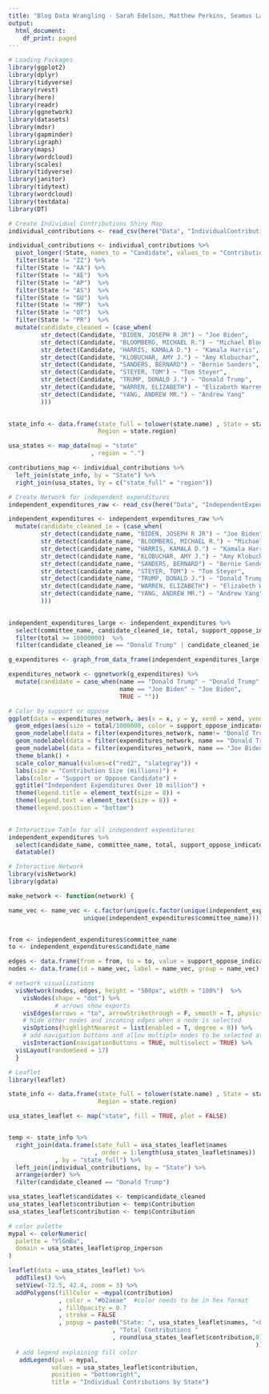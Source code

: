 ```yaml
---
title: "Blog Data Wrangling - Sarah Edelson, Matthew Perkins, Seamus Lawton"
output:
  html_document:
    df_print: paged
---
```


```r
# Loading Packages
library(ggplot2)
library(dplyr)
library(tidyverse)
library(rvest)
library(here)
library(readr)
library(ggnetwork)
library(datasets)
library(mdsr)
library(gapminder)
library(igraph)
library(maps)
library(wordcloud)
library(scales)
library(tidyverse) 
library(janitor)
library(tidytext)
library(wordcloud)
library(textdata)
library(DT)
```

```r
# Create Individual Contributions Shiny Map
individual_contributions <- read_csv(here("Data", "IndividualContributions.csv"))

individual_contributions <- individual_contributions %>%
  pivot_longer(!State, names_to = "Candidate", values_to = "Contribution") %>%
  filter(State != "ZZ") %>%
  filter(State != "AA") %>%
  filter(State != "AE")  %>%
  filter(State != "AP")  %>%
  filter(State != "AS")  %>%
  filter(State != "GU")  %>%
  filter(State != "MP")  %>%
  filter(State != "OT")  %>%
  filter(State != "PR")  %>%
  mutate(candidate_cleaned = (case_when(
         str_detect(Candidate, "BIDEN, JOSEPH R JR") ~ "Joe Biden",
         str_detect(Candidate, "BLOOMBERG, MICHAEL R.") ~ "Michael Bloomberg",
         str_detect(Candidate, "HARRIS, KAMALA D.") ~ "Kamala Harris",
         str_detect(Candidate, "KLOBUCHAR, AMY J.") ~ "Amy Klobuchar",
         str_detect(Candidate, "SANDERS, BERNARD") ~ "Bernie Sanders",
         str_detect(Candidate, "STEYER, TOM") ~ "Tom Steyer",
         str_detect(Candidate, "TRUMP, DONALD J.") ~ "Donald Trump",
         str_detect(Candidate, "WARREN, ELIZABETH") ~ "Elizabeth Warren",
         str_detect(Candidate, "YANG, ANDREW MR.") ~ "Andrew Yang"
         )))
  

state_info <- data.frame(state_full = tolower(state.name) , State = state.abb,
                         Region = state.region)

usa_states <- map_data(map = "state"
                       , region = ".")

contributions_map <- individual_contributions %>%
  left_join(state_info, by = "State") %>%
  right_join(usa_states, by = c("state_full" = "region"))
```


```r
# Create Network for independent expenditures
independent_expenditures_raw <- read_csv(here("Data", "IndependentExpenditures.csv"))

independent_expenditures <- independent_expenditures_raw %>%
  mutate(candidate_cleaned_ie = (case_when(
         str_detect(candidate_name, "BIDEN, JOSEPH R JR") ~ "Joe Biden",
         str_detect(candidate_name, "BLOOMBERG, MICHAEL R.") ~ "Michael Bloomberg",
         str_detect(candidate_name, "HARRIS, KAMALA D.") ~ "Kamala Harris",
         str_detect(candidate_name, "KLOBUCHAR, AMY J.") ~ "Amy Klobuchar",
         str_detect(candidate_name, "SANDERS, BERNARD") ~ "Bernie Sanders",
         str_detect(candidate_name, "STEYER, TOM") ~ "Tom Steyer",
         str_detect(candidate_name, "TRUMP, DONALD J.") ~ "Donald Trump",
         str_detect(candidate_name, "WARREN, ELIZABETH") ~ "Elizabeth Warren",
         str_detect(candidate_name, "YANG, ANDREW MR.") ~ "Andrew Yang"
         )))
  

independent_expenditures_large <- independent_expenditures %>%
  select(committee_name, candidate_cleaned_ie, total, support_oppose_indicator) %>%
  filter(total >= 10000000)  %>%
  filter(candidate_cleaned_ie == "Donald Trump" | candidate_cleaned_ie == "Joe Biden")

g_expenditures <- graph_from_data_frame(independent_expenditures_large, directed = TRUE)

expenditures_network <- ggnetwork(g_expenditures) %>%
  mutate(candidate = case_when(name == "Donald Trump" ~ "Donald Trump", 
                               name == "Joe Biden" ~ "Joe Biden",
                               TRUE ~ ""))

# Color by support or oppose
ggplot(data = expenditures_network, aes(x = x, y = y, xend = xend, yend = yend)) +
  geom_edges(aes(size = total/1000000, color = support_oppose_indicator)) + geom_nodes() +
  geom_nodelabel(data = filter(expenditures_network, name!= "Donald Trump" & name != "Joe Biden"), aes(label = name), color = "black", size = 1.5) +
  geom_nodelabel(data = filter(expenditures_network, name == "Donald Trump"), aes(label = name), color = "blue", size = 4) +
  geom_nodelabel(data = filter(expenditures_network, name == "Joe Biden"), aes(label = name), color = "blue", size = 4) +
  theme_blank() +
  scale_color_manual(values=c("red2", "slategray")) +
  labs(size = "Contribution Size (millions)") +
  labs(color = "Support or Oppose Candidate") +
  ggtitle("Independent Expenditures Over 10 million") +
  theme(legend.title = element_text(size = 8)) +
  theme(legend.text = element_text(size = 8)) +
  theme(legend.position = "bottom")
  

```

```r
# Interactive Table for all independent expenditures
independent_expenditures %>%
  select(candidate_name, committee_name, total, support_oppose_indicator) %>%
  datatable()

```


```r
# Interactive Network
library(visNetwork)
library(gdata)

make_network <- function(network) {

name_vec <- name_vec <- c.factor(unique(c.factor(unique(independent_expenditures$candidate_name), 
                     unique(independent_expenditures$committee_name))))


from <- independent_expenditures$committee_name
to <- independent_expenditures$candidate_name

edges <- data.frame(from = from, to = to, value = support_oppose_indicator)
nodes <- data.frame(id = name_vec, label = name_vec, group = name_vec)

# network visualizations
  visNetwork(nodes, edges, height = "500px", width = "100%")  %>% 
    visNodes(shape = "dot") %>%  
             # arrows show exports
    visEdges(arrows = "to", arrowStrikethrough = F, smooth = T, physics = F) %>%
    # hide other nodes and incoming edges when a node is selected
    visOptions(highlightNearest = list(enabled = T, degree = 0)) %>%
    # add navigation buttons and allow multiple nodes to be selected at once
    visInteraction(navigationButtons = TRUE, multiselect = TRUE) %>%
  visLayout(randomSeed = 17)
  }
```



```r
# Leaflet
library(leaflet)

state_info <- data.frame(state_full = tolower(state.name) , State = state.abb,
                         Region = state.region)

usa_states_leaflet <- map("state", fill = TRUE, plot = FALSE)


temp <- state_info %>%
  right_join(data.frame(state_full = usa_states_leaflet$names
                        , order = 1:length(usa_states_leaflet$names))
             , by = "state_full") %>%
  left_join(individual_contributions, by = "State") %>%
  arrange(order) %>%
  filter(candidate_cleaned == "Donald Trump") 

usa_states_leaflet$candidates <- temp$candidate_cleaned
usa_states_leaflet$contribution <- temp$Contribution
usa_states_leaflet$contribution <- temp$Contribution

# color palette
mypal <- colorNumeric(
  palette = "YlGnBu",
  domain = usa_states_leaflet$prop_inperson
)

leaflet(data = usa_states_leaflet) %>%
  addTiles() %>%
  setView(-72.5, 42.4, zoom = 3) %>%
  addPolygons(fillColor = ~mypal(contribution)
              , color = "#b2aeae"  #color needs to be in hex format
              , fillOpacity = 0.7
              , stroke = FALSE
              , popup = paste0("State: ", usa_states_leaflet$names, "<br>"
                             , "Total Contributions "
                             , round(usa_states_leaflet$contribution,0)
                                                                     )) %>%
  # add legend explaining fill color
   addLegend(pal = mypal, 
            values = usa_states_leaflet$contribution, 
            position = "bottomright", 
            title = "Individual Contributions by State")



```
